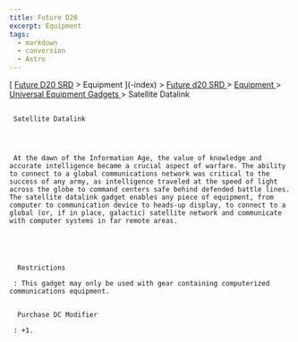 ```yaml
---
title: Future D20
excerpt: Equipment
tags:
  - markdown
  - conversion
  - Astro
---
```







[
[Future D20 SRD]( / ) > Equipment
     ](-index)
     >
     [
      Future d20 SRD
     ](future-d20-srd-index)
     >
     [
      Equipment
     ](future-d20-srd-equipment-index)
     >
     [
      Universal Equipment Gadgets
     ](future-d20-srd-equipment-gadgets-universal-equipment-index)
     > Satellite Datalink
    





## 
     Satellite Datalink
    



     At the dawn of the Information Age, the value of knowledge and accurate intelligence became a crucial aspect of warfare. The ability to connect to a global communications network was critical to the success of any army, as intelligence traveled at the speed of light across the globe to command centers safe behind defended battle lines. The satellite datalink gadget enables any piece of equipment, from computer to communication device to heads-up display, to connect to a global (or, if in place, galactic) satellite network and communicate with computer systems in far remote areas.
    




      Restrictions
     
     : This gadget may only be used with gear containing computerized communications equipment.
     

      Purchase DC Modifier
     
     : +1.
    




